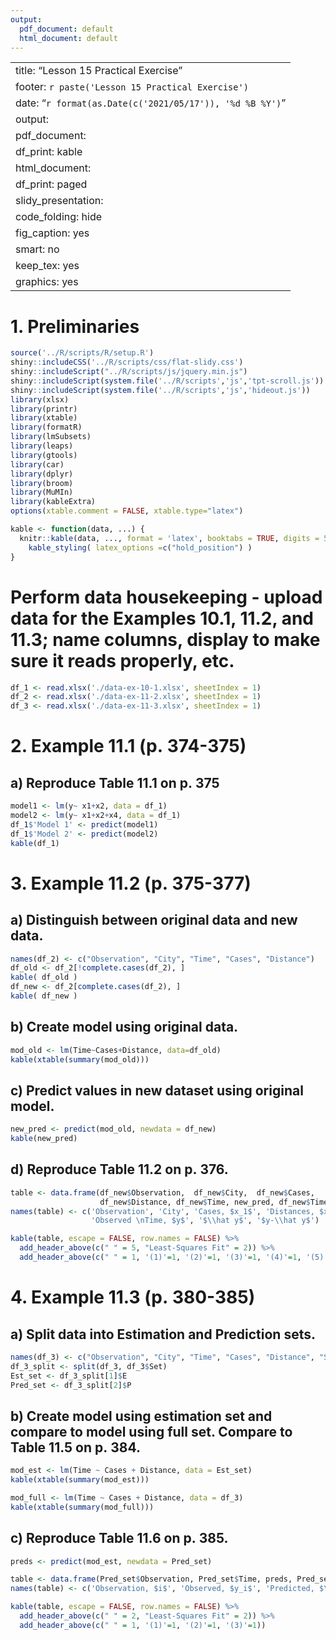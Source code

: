 ```yaml
---
output:
  pdf_document: default
  html_document: default
---
```

---
title: "Lesson 15 Practical Exercise"
footer: `r paste('Lesson 15 Practical Exercise')`
date: "`r format(as.Date(c('2021/05/17')), '%d %B %Y')`"
output:
  pdf_document:
    df_print: kable
  html_document:
    df_print: paged
  slidy_presentation:
    code_folding: hide
    fig_caption: yes
    smart: no
keep_tex: yes
graphics: yes
---

# 1. Preliminaries

```r
source('../R/scripts/R/setup.R')
shiny::includeCSS('../R/scripts/css/flat-slidy.css')
shiny::includeScript("../R/scripts/js/jquery.min.js")
shiny::includeScript(system.file('../R/scripts','js','tpt-scroll.js'))
shiny::includeScript(system.file('../R/scripts','js','hideout.js'))
library(xlsx)
library(printr)
library(xtable)
library(formatR)
library(lmSubsets)
library(leaps)
library(gtools)
library(car)
library(dplyr)
library(broom)
library(MuMIn)
library(kableExtra)
options(xtable.comment = FALSE, xtable.type="latex")
```

```r
kable <- function(data, ...) {
  knitr::kable(data, ..., format = 'latex', booktabs = TRUE, digits = 5, align = 'c') %>% 
    kable_styling( latex_options =c("hold_position") )
}
```

# Perform data housekeeping - upload data for the Examples 10.1, 11.2, and 11.3; name columns, display to make sure it reads properly, etc. 

```r
df_1 <- read.xlsx('./data-ex-10-1.xlsx', sheetIndex = 1)
df_2 <- read.xlsx('./data-ex-11-2.xlsx', sheetIndex = 1)
df_3 <- read.xlsx('./data-ex-11-3.xlsx', sheetIndex = 1)
```

# 2. Example 11.1 (p. 374-375)
## a) Reproduce Table 11.1 on p. 375

```r
model1 <- lm(y~ x1+x2, data = df_1)
model2 <- lm(y~ x1+x2+x4, data = df_1)
df_1$'Model 1' <- predict(model1)
df_1$'Model 2' <- predict(model2)
kable(df_1)
```

# 3. Example 11.2 (p. 375-377)
## a) Distinguish between original data and new data.

```r
names(df_2) <- c("Observation", "City", "Time", "Cases", "Distance")
df_old <- df_2[!complete.cases(df_2), ]
kable( df_old )
df_new <- df_2[complete.cases(df_2), ]
kable( df_new )
```

\newpage

## b) Create model using original data.

```r
mod_old <- lm(Time~Cases+Distance, data=df_old)
kable(xtable(summary(mod_old)))
```

## c) Predict values in new dataset using original model.

```r
new_pred <- predict(mod_old, newdata = df_new)
kable(new_pred)
```

\newpage

## d) Reproduce Table 11.2 on p. 376.

```r
table <- data.frame(df_new$Observation,  df_new$City,  df_new$Cases, 
                    df_new$Distance, df_new$Time, new_pred, df_new$Time-new_pred)
names(table) <- c('Observation', 'City', 'Cases, $x_1$', 'Distances, $x_2$', 
                  'Observed \nTime, $y$', '$\\hat y$', '$y-\\hat y$')

kable(table, escape = FALSE, row.names = FALSE) %>% 
  add_header_above(c(" " = 5, "Least-Squares Fit" = 2)) %>% 
  add_header_above(c(" " = 1, '(1)'=1, '(2)'=1, '(3)'=1, '(4)'=1, '(5)'=1, '(6)'=1)) 
```

# 4. Example 11.3 (p. 380-385)
## a) Split data into Estimation and Prediction sets.

```r
names(df_3) <- c("Observation", "City", "Time", "Cases", "Distance", "Set")
df_3_split <- split(df_3, df_3$Set)
Est_set <- df_3_split[1]$E
Pred_set <- df_3_split[2]$P
```

## b) Create model using estimation set and compare to model using full set. Compare to Table 11.5 on p. 384.

```r
mod_est <- lm(Time ~ Cases + Distance, data = Est_set)
kable(xtable(summary(mod_est))) 

mod_full <- lm(Time ~ Cases + Distance, data = df_3)
kable(xtable(summary(mod_full)))
```

## c) Reproduce Table 11.6 on p. 385.

```r
preds <- predict(mod_est, newdata = Pred_set)

table <- data.frame(Pred_set$Observation, Pred_set$Time, preds, Pred_set$Time-preds)
names(table) <- c('Observation, $i$', 'Observed, $y_i$', 'Predicted, $\\hat y$', 'Prediction Error, $e_i= y_i-\\hat y_i$')

kable(table, escape = FALSE, row.names = FALSE) %>% 
  add_header_above(c(" " = 2, "Least-Squares Fit" = 2)) %>% 
  add_header_above(c(" " = 1, '(1)'=1, '(2)'=1, '(3)'=1)) 
```
